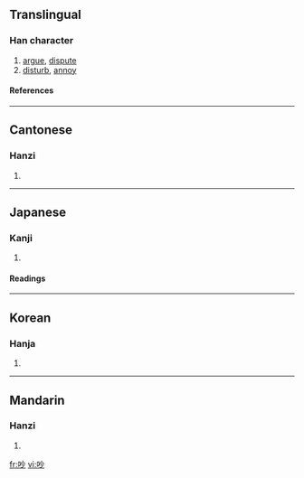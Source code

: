 ==Translingual==
===Han character===
{{Han char|rn=30|rad=口|as=04|sn=7|four=6902<sub>0</sub>|canj=口火竹 (RFH)}}
# [[argue]], [[dispute]]
# [[disturb]], [[annoy]]
====References====
{{Han ref|kx=0179.080|dkj=03368|dj=0397.020|hdz=10588.080|uh=5435|ud=21557|bh=A76E|bd=42862}}
----
==Cantonese==
===Hanzi===
{{yue-hanzi|jyut=|y=chaau2}}
# {{defn|Cantonese}}
----
==Japanese==
===Kanji===
{{ja-kanji|grade=|rs=口04}}
# {{defn|Japanese}} 
====Readings====
{{ja-readings|on=[[びょう]] (byō), [[みょう]] (myō), [[そう]] (sō), [[っよう]] (syō)|kun=[[さえずる]] (saezuru), [[こえ]] (koe)}}
----
==Korean==
===Hanja===
{{ko-hanja|hangeul=[[묘]], [[초]]|rv=myo, cho|mr=myo, ch'o}}
# {{defn|Korean}}
----
==Mandarin==
===Hanzi===
{{cmn-hanzi|pin=[[chǎo]] ([[chao3]])|wg=ch'ao<sup>3</sup>}}
# {{defn|Mandarin}}

[[fr:吵]]
[[vi:吵]]